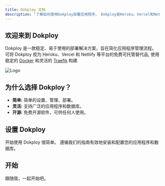 ```yaml
---
title: Dokploy 文档
description: "了解如何使用Dokploy部署应用程序， Dokploy是Heroku、Vercel和Netlify的开源替代品。"
---
```



## 欢迎来到 Dokploy

Dokploy 是一款稳定、易于使用的部署解决方案，旨在简化应用程序管理流程。 可将 Dokploy 视为 Heroku、Vercel 和 Netliify 等平台的免费可托管替代品, 使用稳定的 [Docker](https://www.docker.com/) 和灵活的 [Traefik](https://traefik.io/) 构建.

![Logo](/logo.png)

## 为什么选择 Dokploy？

- **简单:** 简单的设置、管理、部署。
- **灵活:** 支持广泛的应用程序和数据库。
- **开源:** 免费开源软件，可供任何人使用。

## 设置 Dokploy

开始使用 Dokploy 很简单。 遵循我们的指南有效地安装和配置您的应用程序和数据库。

## 开始

跟随我，一起开始吧。

<Cards >

<Card
  title="安装"
  description="了解如何安装 Dokploy。"
  href="/zh-cn/get-started/installation/"
/>

<Card
  title="应用"
  description="了解如何部署应用程序。"
  href="/zh-cn/application/overview"
/>

<Card
  title="数据库"
  description="了解如何部署数据库。"
  href="/zh-cn/databases/overview"
/>

<Card
  title="Traefik"
  description="了解如何部署 Traefik。"
  href="/zh-cn/traefik/overview"
/>
   
</Cards>
